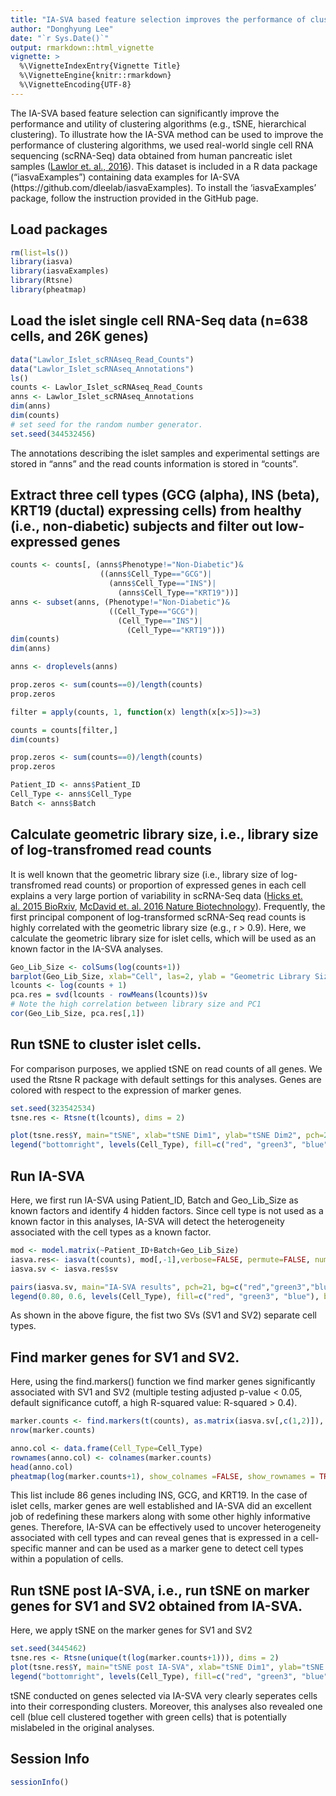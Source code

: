 ```yaml
---
title: "IA-SVA based feature selection improves the performance of clustering algorithms [1]"
author: "Donghyung Lee"
date: "`r Sys.Date()`"
output: rmarkdown::html_vignette
vignette: >
  %\VignetteIndexEntry{Vignette Title}
  %\VignetteEngine{knitr::rmarkdown}
  %\VignetteEncoding{UTF-8}
---
```


The IA-SVA based feature selection can significantly improve the performance and utility of clustering algorithms (e.g., tSNE, hierarchical clustering). To illustrate how the IA-SVA method can be used to improve the performance of clustering algorithms, we used real-world single cell RNA sequencing (scRNA-Seq) data obtained from human pancreatic islet samples ([Lawlor et. al., 2016](http://genome.cshlp.org/content/early/2017/01/16/gr.212720.116)). This dataset is included in a R data package ("iasvaExamples") containing data examples for IA-SVA (https://github.com/dleelab/iasvaExamples). To install the 'iasvaExamples' package, follow the instruction provided in the GitHub page.

## Load packages
```r
rm(list=ls())
library(iasva)
library(iasvaExamples)
library(Rtsne)
library(pheatmap)
```

## Load the islet single cell RNA-Seq data (n=638 cells, and 26K genes)
```r
data("Lawlor_Islet_scRNAseq_Read_Counts")
data("Lawlor_Islet_scRNAseq_Annotations")
ls()
counts <- Lawlor_Islet_scRNAseq_Read_Counts
anns <- Lawlor_Islet_scRNAseq_Annotations
dim(anns)
dim(counts)
# set seed for the random number generator.
set.seed(344532456)
```

The annotations describing the islet samples and experimental settings are stored in "anns" and the read counts information is stored in "counts". 

## Extract three cell types (GCG (alpha), INS (beta), KRT19 (ductal) expressing cells) from healthy (i.e., non-diabetic) subjects and filter out low-expressed genes 
```r
counts <- counts[, (anns$Phenotype!="Non-Diabetic")&
                    ((anns$Cell_Type=="GCG")|
                      (anns$Cell_Type=="INS")|
                        (anns$Cell_Type=="KRT19"))]
anns <- subset(anns, (Phenotype!="Non-Diabetic")& 
                      ((Cell_Type=="GCG")|
                        (Cell_Type=="INS")|
                          (Cell_Type=="KRT19")))
dim(counts)
dim(anns)

anns <- droplevels(anns)

prop.zeros <- sum(counts==0)/length(counts)
prop.zeros

filter = apply(counts, 1, function(x) length(x[x>5])>=3)

counts = counts[filter,]
dim(counts)

prop.zeros <- sum(counts==0)/length(counts)
prop.zeros

Patient_ID <- anns$Patient_ID
Cell_Type <- anns$Cell_Type
Batch <- anns$Batch
```

## Calculate geometric library size, i.e., library size of log-transfromed read counts 
It is well known that the geometric library size (i.e., library size of log-transfromed read counts) or proportion of expressed genes in each cell explains a very large portion of variability in scRNA-Seq data ([Hicks et. al. 2015 BioRxiv](http://biorxiv.org/content/early/2015/08/25/025528), [McDavid et. al. 2016 Nature Biotechnology](http://www.nature.com/nbt/journal/v34/n6/full/nbt.3498.html)). Frequently, the first principal component of log-transformed scRNA-Seq read counts is highly correlated with the geometric library size (e.g., r > 0.9). Here, we calculate the geometric library size for islet cells, which will be used as an known factor in the IA-SVA analyses. 
```r
Geo_Lib_Size <- colSums(log(counts+1))
barplot(Geo_Lib_Size, xlab="Cell", las=2, ylab = "Geometric Library Size")
lcounts <- log(counts + 1)
pca.res = svd(lcounts - rowMeans(lcounts))$v
# Note the high correlation between library size and PC1
cor(Geo_Lib_Size, pca.res[,1])
```

## Run tSNE to cluster islet cells.
For comparison purposes, we applied tSNE on read counts of all genes. We used the Rtsne R package with default settings for this analyses.
Genes are colored with respect to the expression of marker genes. 
```r
set.seed(323542534)
tsne.res <- Rtsne(t(lcounts), dims = 2)

plot(tsne.res$Y, main="tSNE", xlab="tSNE Dim1", ylab="tSNE Dim2", pch=21, bg=c("red","green3","blue")[Cell_Type], oma=c(4,4,6,12))
legend("bottomright", levels(Cell_Type), fill=c("red", "green3", "blue"), bty="n")
```

## Run IA-SVA
Here, we first run IA-SVA using Patient_ID, Batch and Geo_Lib_Size as known factors and identify 4 hidden factors.
Since cell type is not used as a known factor in this analyses, IA-SVA will detect the heterogeneity associated with the cell types as a
known factor.
```r
mod <- model.matrix(~Patient_ID+Batch+Geo_Lib_Size)
iasva.res<- iasva(t(counts), mod[,-1],verbose=FALSE, permute=FALSE, num.sv=4)
iasva.sv <- iasva.res$sv

pairs(iasva.sv, main="IA-SVA results", pch=21, bg=c("red","green3","blue")[Cell_Type], oma=c(4,4,6,12))
legend(0.80, 0.6, levels(Cell_Type), fill=c("red", "green3", "blue"), bty="n")
```

As shown in the above figure, the fist two SVs (SV1 and SV2) separate cell types.

## Find marker genes for SV1 and SV2.
Here, using the find.markers() function we find marker genes significantly associated with SV1 and SV2 (multiple testing adjusted p-value < 0.05, default significance cutoff, a high R-squared value: R-squared > 0.4).
```r
marker.counts <- find.markers(t(counts), as.matrix(iasva.sv[,c(1,2)]), rsq.cutoff = 0.4)
nrow(marker.counts)

anno.col <- data.frame(Cell_Type=Cell_Type)
rownames(anno.col) <- colnames(marker.counts)
head(anno.col)
pheatmap(log(marker.counts+1), show_colnames =FALSE, show_rownames = TRUE, fontsize_row = 7, clustering_method = "ward.D2",cutree_cols = 3,annotation_col = anno.col)
```

This list include 86 genes including INS, GCG, and KRT19. In the case of islet cells, marker genes are well established and IA-SVA did an excellent job of redefining these markers along with some other highly informative genes. Therefore, IA-SVA can be effectively used to uncover heterogeneity associated with cell types and can reveal genes that is expressed in a cell-specific manner and can be used as a marker gene to detect cell types within a population
of cells. 

## Run tSNE post IA-SVA, i.e., run tSNE on marker genes for SV1 and SV2 obtained from IA-SVA.
Here, we apply tSNE on the marker genes for SV1 and SV2 
```r
set.seed(3445462)
tsne.res <- Rtsne(unique(t(log(marker.counts+1))), dims = 2)
plot(tsne.res$Y, main="tSNE post IA-SVA", xlab="tSNE Dim1", ylab="tSNE Dim2", pch=21, bg=c("red","green3","blue")[Cell_Type], oma=c(4,4,6,12))
legend("bottomright", levels(Cell_Type), fill=c("red", "green3", "blue"), bty="n")
```

tSNE conducted on genes selected via IA-SVA very clearly seperates cells into their corresponding clusters. Moreover, this analyses also revealed
one cell (blue cell clustered together with green cells) that is potentially mislabeled in the original analyses. 

## Session Info
```r
sessionInfo()
```
